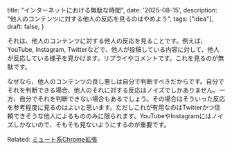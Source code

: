   title: "インターネットにおける無駄な時間",
  date: '2025-08-15',
  description: "他人のコンテンツに対する他人の反応を見るのはやめよう",
  tags: ["idea"],
  draft: false,
}

それは、他人のコンテンツに対する他人の反応を見ることです。例えば、YouTube, Instagram, Twitterなどで、他人が投稿している内容に対して、他人が反応している様子を見かけます。リプライやコメントです。これを見るのが無駄です。

なぜなら、他人のコンテンツの良し悪しは自分で判断すべきだからです。自分でそれを判断できる場合、他人のそれに対する反応はノイズでしかありません。一方、自分でそれを判断できない場合もあるでしょう。その場合はそういった反応を参考程度に見るのはよいと思います。ただしこれが有用なのはTwitterかつ信頼できそうな他人によるもののみに限られます。YouTubeやInstagramにはノイズしかないので、そもそも見ないようにするのが重要です。

Related: [ミュート系Chrome拡張](https://unvalley.me/blog/1726681561)

